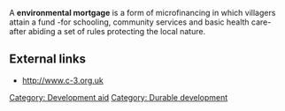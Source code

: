A '''environmental mortgage''' is a form of microfinancing in which villagers attain a fund -for schooling, community services and basic health care- after abiding a set of rules protecting the local nature.

==External links== 
* http://www.c-3.org.uk

[[Category: Development aid]]
[[Category: Durable development]]